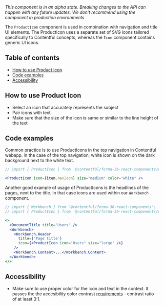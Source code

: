 _This component is in an alpha state. Breaking changes to the API can happen with any future updates. We don't recommend using the component in production environments_

The `ProductIcon` component is used in combination with navigation and title UI elements. The ProductIcon uses a separate set of SVG icons tailored specifically to Contentful concepts, whereas the `Icon` component contains generic UI icons.

## Table of contents

- [How to use Product Icon](#how-to-use-product-icon)
- [Code examples](#code-examples)
- [Accessibility](#accessibility)

## How to use Product Icon

- Select an icon that accurately represents the subject
- Pair icons with text
- Make sure that the size of the icon is same or similar to the line height of the text

## Code examples

Common practice is to use ProductIcons in the top navigation in Contentful webapp. In the case of the top navigation, white icon is shown on the dark background next to the white text.

```jsx
// import { ProductIcon } from '@contentful/forma-36-react-components/dist/alpha';

<ProductIcon icon={item.navIcon} size="medium" color="white" />
```

Another good example of usage of ProductIcons is the headlines of the pages, next to the title. In that case icons are used within our `Workbench` component.

```jsx
// import { Workbench } from '@contentful/forma-36-react-components';
// import { ProductIcon } from '@contentful/forma-36-react-components/dist/alpha';

<>
  <DocumentTitle title="Users" />
  <Workbench>
    <Workbench.Header
      title={'Page title'}
      icon={<ProductIcon icon="Users" size="large" />}
    />
    <Workbench.Content>...</Workbench.Content>
  </Workbench>
</>
```

## Accessibility

- Make sure to use proper color for the icon and text in the context. It passes the the accesibility color contrast [requirements](https://www.w3.org/TR/UNDERSTANDING-WCAG20/visual-audio-contrast-contrast.html) - contrast ratio of at least 3:1.

